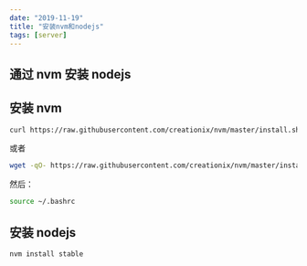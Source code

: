 ```yaml
---
date: "2019-11-19"
title: "安装nvm和nodejs"
tags: [server]
---
```


## 通过 nvm 安装 nodejs

## 安装 nvm

```bash
curl https://raw.githubusercontent.com/creationix/nvm/master/install.sh | bash
```

或者

```bash
wget -qO- https://raw.githubusercontent.com/creationix/nvm/master/install.sh | bash
```

然后：

```bash
source ~/.bashrc
```

## 安装 nodejs

```bash
nvm install stable
```

